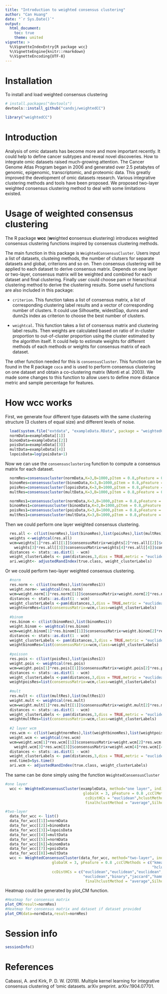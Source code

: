 ```yaml
---
title: "Introduction to weighted consensus clustering"
author: "Can Huang"
date: "`r Sys.Date()`"
output: 
  html_document:
    toc: true
    theme: united
vignette: >
  %\VignetteIndexEntry{R package wcc}
  %\VignetteEngine{knitr::rmarkdown}
  %\VignetteEncoding{UTF-8}
---
```


# Installation

To install and load weighted consensus clustering

```r
# install.packages("devtools")
devtools::install_github("candsj/weightedCC")
```

```r
library("weightedCC")
```


# Introduction
Analysis of omic datasets has become more and more important recently. It could help to define cancer subtypes and reveal novel discoveries. How to integrate omic datasets raised much-growing attention. The Cancer Genome Atlas Program began in 2006 and generated over 2.5 petabytes of genomic, epigenomic, transcriptomic, and proteomic data. This greatly improved the development of omic datasets research. Various integrative clustering methods and tools have been proposed. We proposed two-layer weighted consensus clustering method to deal with some limitations existed.

# Usage of weighted consensus clustering

The R package **wcc** (**w**eighted **c**onsensus **c**lustering) introduces weighted consensus clustering functions inspired by consensus clustering methods.

The main function in this package is `WeightedConsensusCluster`. Users input a list of datasets, clusteing methods, the number of clutsers for separate datasets and global, criterions and so on. Then consensus clustering will be applied to each dataset to derive consensus matrix. Depends on one layer or two-layer, consensus matrix will be weighted and combined for each dataset and final clustering. Finally user could choose pam or hierarchical clustering method to derive the clustering results. Some useful functions are also included in this package: 

* `criterion`. This function takes a list of consensus matrix, a list of corresponding clustering label results and a vector of corresponding number of clusters. It could use Silhouette, widestGap, dunns and dunn2s index as criterion to choose the best number of clusters.

* `weightcal`. This function takes a list of consensus matrix and clustering label results. Then weights are calculated based on ratio of in-cluster proportion to out-of-cluster proportion using the cluster estimated by the algorithm itself. It could help to estimate weights for different methods of each methods or weights for consensus matrix of each dataset.

The other function needed for this is `consensusCluster`. This function can be found in the R package `coca` and is used to perform consensus clustering on one dataset and obtain a co-clustering matrix  (Monti et al. 2003). We made some changes to this function to allow users to define more distance metric and sample percentage for features.


# How wcc works 

First, we generate four different type datasets with the same clustering structure (3 clusters of equal size) and different levels of noise.

```r
  load(system.file("extdata", "exampleData.RData", package = "weightedCC"))
  normData=exampleData[[1]]
  binomData=exampleData[[2]]
  poisData=exampleData[[3]]
  multData=exampleData[[4]]
  lopoisData=log(poisData+1)
```

Now we can use the `consensusclustering` function to compute a consensus matrix for each dataset.

```r
  normRes=consensuscluster(normData,K=3,B=1000,pItem = 0.8,pFeature = 0.8 ,clMethod ="kmeans",finalclmethod="pam")
  binomRes=consensuscluster(binomData,K=3,B=1000,pItem = 0.8,pFeature = 0.8 ,clMethod ="kmeans",finalclmethod="pam")
  poisRes=consensuscluster(lopoisData,K=3,B=1000,pItem = 0.8,pFeature = 0.8 ,clMethod ="kmeans",finalclmethod="pam")
  multRes=consensuscluster(multData,K=3,B=1000,pItem = 0.8,pFeature = 0.8 ,clMethod ="kmeans",finalclmethod="pam")

  normRes1=consensuscluster(normData,K=3,B=1000,pItem = 0.8,pFeature = 0.8 ,clMethod ="hclust",finalclmethod="pam")
  binomRes1=consensuscluster(binomData,K=3,B=1000,pItem = 0.8,pFeature = 0.8 ,clMethod ="hclust",dist = "binary",finalclmethod="pam")
  poisRes1=consensuscluster(poisData,K=3,B=1000,pItem = 0.8,pFeature = 0.8 ,clMethod ="hclust",dist = "jaccard",finalclmethod="pam")
  multRes1=consensuscluster(multData,K=3,B=1000,pItem = 0.8,pFeature = 0.8 ,clMethod ="hclust",dist = "hamming",finalclmethod="pam")
```

Then we could perform one layer weighted consensus clustering.

```r
  res.all <- c(list(normRes),list(binomRes),list(poisRes),list(multRes))
  weights <-weightcal(res.all)
  wcm=weights[1]*res.all[[1]]$consensusMatrix+weights[2]*res.all[[2]]$consensusMatrix+
    weights[3]*res.all[[3]]$consensusMatrix+weights[4]*res.all[[4]]$consensusMatrix
  distances <- stats::as.dist(1 - wcm)
  weight_clusterLabels <- pam(distances,3,diss = TRUE,metric = "euclidean" )$clustering
  ari.weight<- adjustedRandIndex(true.class, weight_clusterLabels)
```

Or we could perform two-layer weighted consensus clustering.

```r
  #norm
  res.norm <- c(list(normRes),list(normRes1))
  weight.norm<- weightcal(res.norm)
  wcm=weight.norm[1]*res.norm[[1]]$consensusMatrix+weight.norm[2]*res.norm[[2]]$consensusMatrix
  distances <- stats::as.dist(1 - wcm)
  weight_clusterLabels <-pam(distances,3,diss = TRUE,metric = "euclidean" )$clustering
  weightnormRes=list(consensusMatrix=wcm,class=weight_clusterLabels)
  
  #binom
  res.binom <- c(list(binomRes),list(binomRes1))
  weight.binom <- weightcal(res.binom)
  wcm=weight.binom[1]*res.binom[[1]]$consensusMatrix+weight.binom[2]*res.binom[[2]]$consensusMatrix
  distances <- stats::as.dist(1 - wcm)
  weight_clusterLabels <- pam(distances,3,diss = TRUE,metric = "euclidean" )$clustering
  weightbinomRes=list(consensusMatrix=wcm,class=weight_clusterLabels)
  
  #poisson
  res.pois <- c(list(poisRes),list(poisRes1))
  weight.pois <- weightcal(res.pois)
  wcm=weight.pois[1]*res.pois[[1]]$consensusMatrix+weight.pois[2]*res.pois[[2]]$consensusMatrix
  distances <- stats::as.dist(1 - wcm)
  weight_clusterLabels <-pam(distances,3,diss = TRUE,metric = "euclidean" )$clustering
  weightpoisRes=list(consensusMatrix=wcm,class=weight_clusterLabels)
  
  #mult
  res.mult <- c(list(multRes),list(multRes1))
  weight.mult <- weightcal(res.mult)
  wcm=weight.mult[1]*res.mult[[1]]$consensusMatrix+weight.mult[2]*res.mult[[2]]$consensusMatrix
  distances <- stats::as.dist(1 - wcm)
  weight_clusterLabels <- pam(distances,3,diss = TRUE,metric = "euclidean" )$clustering
  weightmultRes=list(consensusMatrix=wcm,class=weight_clusterLabels)
  
  #2 layer wcm
  res.wcm <- c(list(weightnormRes),list(weightbinomRes),list(weightpoisRes),list(weightmultRes))
  weight.wcm <- weightcal(res.wcm)
  wcm=weight.wcm[1]*res.wcm[[1]]$consensusMatrix+weight.wcm[2]*res.wcm[[2]]$consensusMatrix+
    weight.wcm[3]*res.wcm[[3]]$consensusMatrix+weight.wcm[4]*res.wcm[[4]]$consensusMatrix
  distances <- stats::as.dist(1 - wcm)
  weight_clusterLabels <- pam(distances,3,diss = TRUE,metric = "euclidean" )$clustering
  end.time3=Sys.time()
  ari.wcm <- adjustedRandIndex(true.class, weight_clusterLabels)
```


The same can be done simply using the function `WeightedConsensusCluster`

```r
#one layer
  wcc <- WeightedConsensusCluster(exampleData, method="one layer", individualK = rep(3, 4),
                                   globalK = 3, pFeature = 0.8 ,ccClMethods = "kmeans",
                                    ccDistHCs = "euclidean",hclustMethod = "average",finalclmethod="hclust",
                                    finalhclustMethod = "average",Silhouette=TRUE)

#two-layer
  data_for_wcc <- list()
  data_for_wcc[[1]]=normData
  data_for_wcc[[2]]=binomData
  data_for_wcc[[3]]=lopoisData
  data_for_wcc[[4]]=multData
  data_for_wcc[[5]]=normData
  data_for_wcc[[6]]=binomData
  data_for_wcc[[7]]=poisData
  data_for_wcc[[8]]=multData
  wcc <- WeightedConsensusCluster(data_for_wcc, method="two-layer", individualK = rep(3, 8),
                     globalK = 3, pFeature = 0.8 ,ccClMethods = c("kmeans","kmeans","kmeans","kmeans",
                                                                  "hclust","hclust","hclust","hclust"),
                     ccDistHCs = c("euclidean","euclidean","euclidean","euclidean",
                                   "euclidean","binary","jaccard","hamming"),hclustMethod = "average",finalclmethod="hclust",
                                    finalhclustMethod = "average",Silhouette=TRUE)

```

Heatmap could be generated by plot_CM function.

```r
#Heatmap for consensus matrix
plot_CM(result=normRes)
#Heatmap for consensus matrix and dataset if dataset provided
plot_CM(data=normData,result=normRes)
```

# Session info
```r
sessionInfo()
```


# References 

Cabassi, A. and Kirk, P. D. W. (2019). Multiple kernel learning for integrative
consensus clustering of 'omic datasets. arXiv preprint. arXiv:1904.07701.


